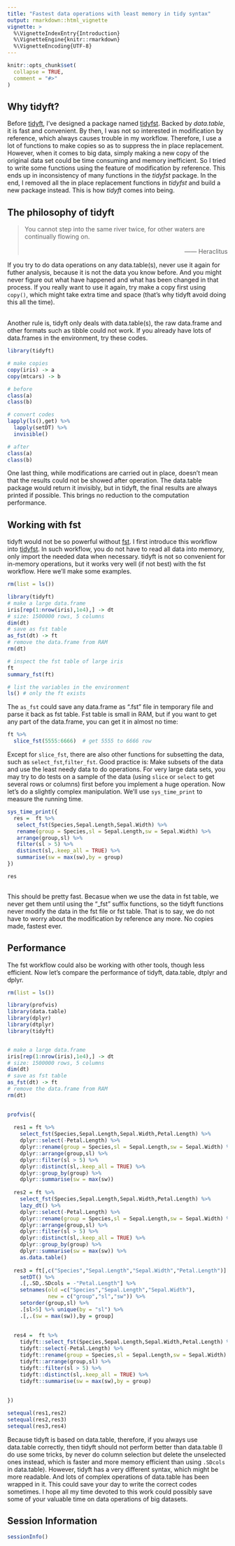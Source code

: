 ---
title: "Fastest data operations with least memory in tidy syntax"
output: rmarkdown::html_vignette
vignette: >
  %\VignetteIndexEntry{Introduction}
  %\VignetteEngine{knitr::rmarkdown}
  %\VignetteEncoding{UTF-8}
---

```{r, include = FALSE}
knitr::opts_chunk$set(
  collapse = TRUE,
  comment = "#>"
)
```

## Why tidyft?

Before [tidyft](https://github.com/hope-data-science/tidyft), I've designed a package named [tidyfst](https://github.com/hope-data-science/tidyfst). Backed by *data.table*, it is fast and convenient. By then, I was not so interested in modification by reference, which always causes trouble in my workflow. Therefore, I use a lot of functions to make copies so as to suppress the in place replacement. However, when it comes to big data, simply making a new copy of the original data set could be time consuming and memory inefficient. So I tried to write some functions using the feature of modification by reference. This ends up in inconsistency of many functions in the *tidyfst* package. In the end, I removed all the in place replacement functions in *tidyfst* and build a new package instead. This is how *tidyft* comes into being.

## The philosophy of tidyft

> You cannot step into the same river twice, for other waters are continually flowing on. <br>
> <br>
> [—— Heraclitus]{style="float:right"}
> <br>

If you try to do data operations on any data.table(s), never use it again for futher analysis, because it is not the data you know before. And you might never figure out what have happened and what has been changed in that process. If you really want to use it again, try make a copy first using `copy()`, which might take extra time and space (that's why tidyft avoid doing this all the time).<br><br>

Another rule is, tidyft only deals with data.table(s), the raw data.frame and other formats such as tibble could not work. If you already have lots of data.frames in the environment, try these codes.

```{r setup}
library(tidyft)

# make copies
copy(iris) -> a
copy(mtcars) -> b

# before
class(a)
class(b)

# convert codes
lapply(ls(),get) %>%
  lapply(setDT) %>% 
  invisible()

# after
class(a)
class(b)
```

One last thing, while modifications are carried out in place, doesn't mean that the results could not be showed after operation. The data.table package would return it invisibly, but in tidyft, the final results are always printed if possible. This brings no reduction to the computation performance.

## Working with fst

tidyft would not be so powerful without [fst](https://github.com/fstpackage/fst). I first introduce this workflow into [tidyfst](https://hope-data-science.github.io/tidyfst/articles/example5_fst.html). In such workflow, you do not have to read all data into memory, only import the needed data when necessary. tidyft is not so convenient for in-memory operations, but it works very well (if not best) with the fst workflow. Here we'll make some examples.

```{r}
rm(list = ls())

library(tidyft)
# make a large data.frame
iris[rep(1:nrow(iris),1e4),] -> dt
# size: 1500000 rows, 5 columns
dim(dt)
# save as fst table
as_fst(dt) -> ft
# remove the data.frame from RAM
rm(dt)

# inspect the fst table of large iris
ft
summary_fst(ft)

# list the variables in the environment
ls() # only the ft exists
```

The `as_fst` could save any data.frame as ".fst" file in temporary file and parse it back as fst table. Fst table is small in RAM, but if you want to get any part of the data.frame, you can get it in almost no time:

```{r}
ft %>% 
  slice_fst(5555:6666)  # get 5555 to 6666 row
```



Except for `slice_fst`, there are also other functions for subsetting the data, such as `select_fst`,`filter_fst`. Good practice is: Make subsets of the data and use the least needy data to do operations. For very large data sets, you may try to do tests on a sample of the data (using `slice` or `select` to get several rows or columns) first before you implement a huge operation. Now let's do a slightly complex manipulation. We'll use `sys_time_print` to measure the running time.

```{r}

sys_time_print({
  res =  ft %>% 
   select_fst(Species,Sepal.Length,Sepal.Width) %>% 
   rename(group = Species,sl = Sepal.Length,sw = Sepal.Width) %>% 
   arrange(group,sl) %>% 
   filter(sl > 5) %>% 
   distinct(sl,.keep_all = TRUE) %>% 
   summarise(sw = max(sw),by = group)
})

res
  
```

This should be pretty fast. Becasue when we use the data in fst table, we never get them until using the "_fst" suffix functions, so the tidyft functions never modify the data in the fst file or fst table. That is to say, we do not have to worry about the modification by reference any more. No copies made, fastest ever.

## Performance
The fst workflow could also be working with other tools, though less efficient. Now let's compare the performance of tidyft, data.table, dtplyr and dplyr.

```{r}

rm(list = ls())

library(profvis)
library(data.table)
library(dplyr)
library(dtplyr)
library(tidyft)


# make a large data.frame
iris[rep(1:nrow(iris),1e4),] -> dt
# size: 1500000 rows, 5 columns
dim(dt)
# save as fst table
as_fst(dt) -> ft
# remove the data.frame from RAM
rm(dt)
  

profvis({
  
  res1 = ft %>% 
    select_fst(Species,Sepal.Length,Sepal.Width,Petal.Length) %>% 
    dplyr::select(-Petal.Length) %>% 
    dplyr::rename(group = Species,sl = Sepal.Length,sw = Sepal.Width) %>% 
    dplyr::arrange(group,sl) %>% 
    dplyr::filter(sl > 5) %>% 
    dplyr::distinct(sl,.keep_all = TRUE) %>% 
    dplyr::group_by(group) %>% 
    dplyr::summarise(sw = max(sw))
  
  res2 = ft %>% 
    select_fst(Species,Sepal.Length,Sepal.Width,Petal.Length) %>% 
    lazy_dt() %>% 
    dplyr::select(-Petal.Length) %>% 
    dplyr::rename(group = Species,sl = Sepal.Length,sw = Sepal.Width) %>% 
    dplyr::arrange(group,sl) %>% 
    dplyr::filter(sl > 5) %>% 
    dplyr::distinct(sl,.keep_all = TRUE) %>% 
    dplyr::group_by(group) %>% 
    dplyr::summarise(sw = max(sw)) %>% 
    as.data.table()
  
  res3 = ft[,c("Species","Sepal.Length","Sepal.Width","Petal.Length")] %>%  
    setDT() %>%
    .[,.SD,.SDcols = -"Petal.Length"] %>% 
    setnames(old =c("Species","Sepal.Length","Sepal.Width"),
             new = c("group","sl","sw")) %>% 
    setorder(group,sl) %>% 
    .[sl>5] %>% unique(by = "sl") %>% 
    .[,.(sw = max(sw)),by = group]
  
  
  res4 =  ft %>% 
    tidyft::select_fst(Species,Sepal.Length,Sepal.Width,Petal.Length) %>% 
    tidyft::select(-Petal.Length) %>% 
    tidyft::rename(group = Species,sl = Sepal.Length,sw = Sepal.Width) %>% 
    tidyft::arrange(group,sl) %>% 
    tidyft::filter(sl > 5) %>% 
    tidyft::distinct(sl,.keep_all = TRUE) %>% 
    tidyft::summarise(sw = max(sw),by = group)
  
  
})

setequal(res1,res2)
setequal(res2,res3)
setequal(res3,res4)

```

Because tidyft is based on data.table, therefore, if you always use data.table correctly, then tidyft should not perform better than data.table (I do use some tricks, by never do column selection but delete the unselected ones instead, which is faster and more memory efficient than using `.SDcols` in data.table). However, tidyft has a very different syntax, which might be more readable. And lots of complex operations of data.table has been wrapped in it. This could save your day to write the correct codes sometimes. I hope all my time devoted to this work could possibly save some of your valuable time on data operations of big datasets.


## Session Information
```{r}
sessionInfo()
```










